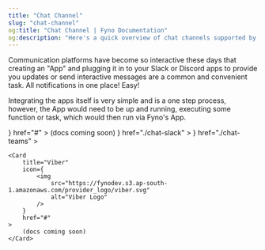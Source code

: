 ```yaml
---
title: "Chat Channel"
slug: "chat-channel"
og:title: "Chat Channel | Fyno Documentation"
og:description: "Here's a quick overview of chat channels supported by Fyno."
---
```


Communication platforms have become so interactive these days that creating an "App" and plugging it in to your Slack or Discord apps to provide you updates or send interactive messages are a common and convenient task. All notifications in one place! Easy!

Integrating the apps itself is very simple and is a one step process, however, the App would need to be up and running, executing some function or task, which would then run via Fyno's App.

<CardGroup cols={3}>
    <Card
        title="Discord"
        icon={
            <img
                src="https://fynodev.s3.ap-south-1.amazonaws.com/provider_logo/discord.png"
                alt="Discord Logo"
            />
        }
        href="#"
    >
        (docs coming soon)
    </Card>
    <Card
        title="Slack"
        icon={
            <img
                src="https://fynodev.s3.ap-south-1.amazonaws.com/provider_logo/slack.png"
                alt="Slack Logo"
            />
        }
        href="./chat-slack"
    ></Card>
    <Card
        title="Teams"
        icon={
            <img
                src="https://fynodev.s3.ap-south-1.amazonaws.com/provider_logo/teams.png"
                alt="Teams Logo"
            />
        }
        href="./chat-teams"
    ></Card>

    <Card
        title="Viber"
        icon={
            <img
                src="https://fynodev.s3.ap-south-1.amazonaws.com/provider_logo/viber.svg"
                alt="Viber Logo"
            />
        }
        href="#"
    >
        (docs coming soon)
    </Card>

</CardGroup>
